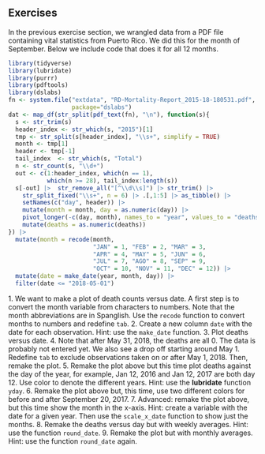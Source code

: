 ## Exercises 
In the previous exercise section, we wrangled data from a PDF file containing vital statistics from Puerto Rico. We did this for the month of September. Below we include code that does it for all 12 months. 
```r
library(tidyverse) 
library(lubridate) 
library(purrr) 
library(pdftools) 
library(dslabs) 
fn <- system.file("extdata", "RD-Mortality-Report_2015-18-180531.pdf", 
                  package="dslabs") 
dat <- map_df(str_split(pdf_text(fn), "\n"), function(s){ 
  s <- str_trim(s) 
  header_index <- str_which(s, "2015")[1] 
  tmp <- str_split(s[header_index], "\\s+", simplify = TRUE) 
  month <- tmp[1] 
  header <- tmp[-1] 
  tail_index  <- str_which(s, "Total") 
  n <- str_count(s, "\\d+") 
  out <- c(1:header_index, which(n == 1),  
           which(n >= 28), tail_index:length(s)) 
  s[-out] |>  str_remove_all("[^\\d\\s]") |> str_trim() |> 
    str_split_fixed("\\s+", n = 6) |> .[,1:5] |> as_tibble() |>  
    setNames(c("day", header)) |> 
    mutate(month = month, day = as.numeric(day)) |> 
    pivot_longer(-c(day, month), names_to = "year", values_to = "deaths") |> 
    mutate(deaths = as.numeric(deaths)) 
}) |> 
  mutate(month = recode(month,  
                        "JAN" = 1, "FEB" = 2, "MAR" = 3,  
                        "APR" = 4, "MAY" = 5, "JUN" = 6,  
                        "JUL" = 7, "AGO" = 8, "SEP" = 9,  
                        "OCT" = 10, "NOV" = 11, "DEC" = 12)) |> 
  mutate(date = make_date(year, month, day)) |> 
  filter(date <= "2018-05-01") 
``` 
1\. We want to make a plot of death counts versus date. A first step is to convert the month variable from characters to numbers. Note that the month abbreviations are in Spanglish. Use the `recode` function to convert months to numbers and redefine `tab`. 
2\. Create a new column `date` with the date for each observation. Hint: use the `make_date` function. 
3\. Plot deaths versus date. 
4\. Note that after May 31, 2018, the deaths are all 0. The data is probably not entered yet. We also see a drop off starting around May 1. Redefine `tab` to exclude observations taken on or after May 1, 2018. Then, remake the plot. 
5\. Remake the plot above but this time plot deaths against the day of the year, for example, Jan 12, 2016 and Jan 12, 2017 are both day 12. Use color to denote the different years. Hint: use the __lubridate__ function `yday`. 
6\. Remake the plot above but, this time, use two different colors for before and after September 20, 2017. 
7\. Advanced: remake the plot above, but this time show the month in the x-axis. Hint: create a variable with the date for a given year. Then use the `scale_x_date` function to show just the months. 
8\. Remake the deaths versus day but with weekly averages. Hint: use the function `round_date`. 
9\. Remake the plot but with monthly averages. Hint: use the function `round_date` again. 

 

